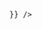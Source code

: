 


<Meta title="System/Colors" />
<ColorPalette>
  <ColorItem title="Page Background" subtitle="page-bg" colors={{ 
    "Light (gray-50)": colors.gray[50], 
    "Dark (gray 950)":colors.gray[950]
    }} />
  <ColorItem title="Header Background" subtitle="header-bg" colors={{ 
    "Light (gray-300)": colors.gray[300], 
    "Dark (gray 700)":colors.gray[700]
    }} />
  <ColorItem title="Item Background" subtitle="item-bg" colors={{ 
    "Light (white)": colors.white, 
    "Light Hover (gray-200)": colors.gray[200], 
    "Dark (gray 800)":colors.gray[800],
    "Dark Hover (gray 600)":colors.gray[600]
    }} />
  <ColorItem title="General Colors" subtitle="" colors={{ 
    "Primary": colors.blue[600], "Primary Hover": colors.blue[700],
    "Success": colors.green[600], "Success Hover": colors.green[700],
    "Danger": colors.red[600], "Danger Hover": colors.red[700],
    "Warning": colors.yellow[400], "Warning Hover": colors.yellow[500],

    }} />

</ColorPalette>